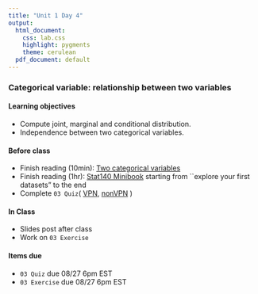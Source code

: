 ```yaml
---
title: "Unit 1 Day 4"
output: 
  html_document:
    css: lab.css
    highlight: pygments
    theme: cerulean
  pdf_document: default
---
```


### Categorical variable: relationship between two variables

#### Learning objectives 
* Compute joint, marginal and conditional distribution.
* Independence between two categorical variables.

#### Before class
* Finish reading (10min): [Two categorical variables](https://piazza.com/class_profile/get_resource/kcqqet0ou724kc/keaex5u8jqv1ek)
* Finish reading (1hr): [Stat140 Minibook](https://sshanshans.github.io/stat140/reading/u1d3.html#Explore_your_first_datasets) starting from ``explore your first datasets" to the end
* Complete `03 Quiz`( [VPN](http://138.110.84.108:3838/sshan/quiz/Unit1/#section-quiz-1), [nonVPN](http://159.89.233.150:3838/stat140/quiz/Unit1/#section-quiz-1)
)

#### In Class
* Slides post after class
* Work on `03 Exercise`

#### Items due
* ```03 Quiz``` due 08/27 6pm EST
* ```03 Exercise``` due 08/27 6pm EST

